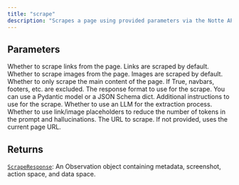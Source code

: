 ```yaml
---
title: "scrape"
description: "Scrapes a page using provided parameters via the Notte API"
---
```





## Parameters

<ParamField path="scrape_links" type="bool">
  Whether to scrape links from the page. Links are scraped by default.
</ParamField>

<ParamField path="scrape_images" type="bool">
  Whether to scrape images from the page. Images are scraped by default.
</ParamField>

<ParamField path="only_main_content" type="bool">
  Whether to only scrape the main content of the page. If True, navbars, footers, etc. are excluded.
</ParamField>

<ParamField path="response_format" type="type[pydantic.main.BaseModel] | None">
  The response format to use for the scrape. You can use a Pydantic model or a JSON Schema dict.
</ParamField>

<ParamField path="instructions" type="str | None">
  Additional instructions to use for the scrape.
</ParamField>

<ParamField path="use_llm" type="bool | None">
  Whether to use an LLM for the extraction process.
</ParamField>

<ParamField path="use_link_placeholders" type="bool">
  Whether to use link/image placeholders to reduce the number of tokens in the prompt and hallucinations.
</ParamField>

<ParamField path="url" type="str | None">
  The URL to scrape. If not provided, uses the current page URL.
</ParamField>

## Returns

[`ScrapeResponse`](../misc/scraperesponse): An Observation object containing metadata, screenshot, action space, and data space.
